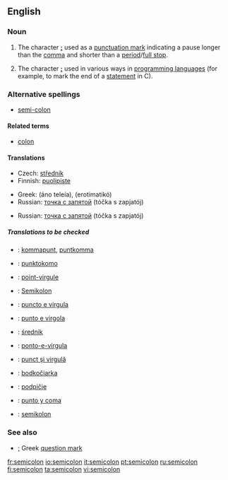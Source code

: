 {{punctuation marks}}
==English==

===Noun===
{{en-noun}}

# {{typography}} The character '''[[;]]''' used as a [[punctuation mark]] indicating a pause longer than the [[comma]] and shorter than a [[period]]/[[full stop]].
# {{typography}} The character '''[[;]]''' used in various ways in [[programming language]]s (for example, to mark the end of a [[statement]] in C).

===Alternative spellings===
*[[semi-colon]]

====Related terms====
{{rfc-level|Related terms at L4+ not in L3 POS section}}
*[[colon]]

====Translations====
{{trans-top|punctuation mark indicating a pause longer than the comma}}
*Czech: [[středník]] {{m}}
*Finnish: [[puolipiste]]
{{trans-mid}}
*Greek: {{t|el|άνω τελεία|f|}} (áno teleía), {{t|el|ερωτηματικό|n|}} (erotimatikó)
*Russian: [[точка с запятой]] (tóčka s zapjatój) {{f}}
{{trans-bottom}}
{{trans-top| The character '''[[;]]''' used in various ways in programming languages}}
{{trans-mid}}
*Russian: [[точка с запятой]] (tóčka s zapjatój) {{f}}
{{trans-bottom}}


=====Translations to be checked=====
{{checktrans}}
*{{ttbc|Dutch}}: [[kommapunt]], [[puntkomma]]
*{{ttbc|Esperanto}}: [[punktokomo]]
*{{ttbc|French}}: [[point-virgule]] {{m}}
*{{ttbc|German}}: [[Semikolon]] {{m}}
*{{ttbc|Interlingua}}: [[puncto e virgula]]
*{{ttbc|Italian}}: [[punto e virgola]] {{m}}
*{{ttbc|Polish}}: [[średnik]] {{m}}
*{{ttbc|Portuguese}}: [[ponto-e-vírgula]] {{m}}
*{{ttbc|Romanian}}: [[punct şi virgulă]] {{n}}
*{{ttbc|Slovak}}: [[bodkočiarka]] {{f}}
*{{ttbc|Slovene}}: [[podpičje]] {{n}}
*{{ttbc|Spanish}}: [[punto y coma]] {{m}}
*{{ttbc|Swedish}}: [[semikolon]]

===See also===
*[[;]] Greek [[question mark]]

[[fr:semicolon]]
[[io:semicolon]]
[[it:semicolon]]
[[pt:semicolon]]
[[ru:semicolon]]
[[fi:semicolon]]
[[ta:semicolon]]
[[vi:semicolon]]